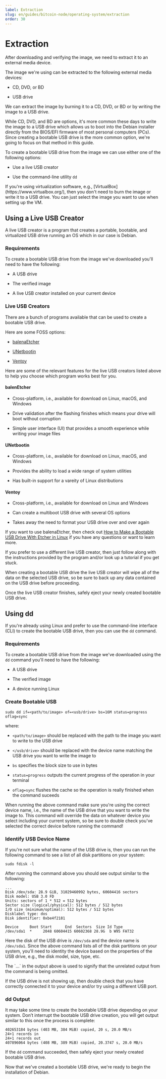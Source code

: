 ```yaml
---
label: Extraction
slug: en/guides/bitcoin-node/operating-system/extraction
order: 30
---
```



# Extraction

After downloading and verifying the image, we need to extract it to an external media device.

The image we're using can be extracted to the following external media devices:

- CD, DVD, or BD

- USB drive

We can extract the image by burning it to a CD, DVD, or BD or by writing the image to a USB drive.

While CD, DVD, and BD are options, it's more common these days to write the image to a USB drive which allows us to boot into the Debian installer directly from the BIOS/EFI firmware of most personal computers (PCs). Since creating a bootable USB drive is the more common option, we're going to focus on that method in this guide.

To create a bootable USB drive from the image we can use either one of the following options:

- Use a live USB creator

- Use the command-line utility `dd`

<Callout client:load type="tip">
  If you're using virtualization software, e.g., [VirtualBox](https://www.virtualbox.org/), then you don't need to burn the image or write it to a USB drive. You can just select the image you want to use when setting up the VM.
</Callout>

## Using a Live USB Creator

A live USB creator is a program that creates a portable, bootable, and virtualized USB drive running an OS which in our case is Debian.

### Requirements

To create a bootable USB drive from the image we've downloaded you'll need to have the following:

- A USB drive

- The verified image

- A live USB creator installed on your current device

### Live USB Creators

There are a bunch of programs available that can be used to create a bootable USB drive.

Here are some FOSS options:

- [balenaEtcher](https://etcher.balena.io/)

- [UNetbootin](https://unetbootin.github.io/)

- [Ventoy](https://ventoy.net/en/index.html)

Here are some of the relevant features for the live USB creators listed above to help you choose which program works best for you.

#### balenEtcher

- Cross-platform, i.e., available for download on Linux, macOS, and Windows

- Drive validation after the flashing finishes which means your drive will boot without corruption

- Simple user interface (UI) that provides a smooth experience while writing your image files

#### UNetbootin

- Cross-platform, i.e., available for download on Linux, macOS, and Windows

- Provides the ability to load a wide range of system utilities

- Has built-in support for a vareity of Linux distributions

#### Ventoy

- Cross-platform, i.e., available for download on Linux and Windows

- Can create a multiboot USB drive with several OS options

- Takes away the need to format your USB drive over and over again

If you want to use balenaEtcher, then check out [How to Make a Bootable USB Drive With Etcher in Linux](https://www.makeuseof.com/create-bootable-usb-drive-with-etcher-linux/) if you have any questions or want to learn more.

If you prefer to use a different live USB creator, then just follow along with the instructions provided by the program and/or look up a tutorial if you get stuck.

<Callout client:load type="warning">
  When creating a bootable USB drive the live USB creator will wipe all of the data on the selected USB drive, so be sure to back up any data contained on the USB drive before proceeding.
</Callout>

Once the live USB creator finishes, safely eject your newly created bootable USB drive.

## Using dd

If you're already using Linux and prefer to use the command-line interface (CLI) to create the bootable USB drive, then you can use the `dd` command.

### Requirements

To create a bootable USB drive from the image we've downloaded using the `dd` command you'll need to have the following:

- A USB drive

- The verified image

- A device running Linux

### Create Bootable USB

```sh:Create Bootable USB
sudo dd if=<path/to/image> of=<usb/drive> bs=16M status=progress oflag=sync
```

where:

- `<path/to/image>` should be replaced with the path to the image you want to write to the USB drive

- `</usb/drive>` should be replaced with the device name matching the USB drive you want to write the image to

- `bs` specifies the block size to use in bytes

- `status=progress` outputs the current progress of the operation in your terminal

- `oflag=sync` flushes the cache so the operation is really finished when the command suceeds

<Callout client:load type="warning">
  When running the above command make sure you're using the correct device name, i.e., the name of the USB drive that you want to write the image to. This command will override the data on whatever device you select including your current system, so be sure to double check you've selected the correct device before running the command!
</Callout>

### Identify USB Device Name

If you're not sure what the name of the USB drive is, then you can run the following command to see a list of all disk partitions on your system:

```sh:List Disk Partitions
sudo fdisk -l
```

After running the command above you should see output similar to the following:

```sh:Disk Partitions List
...
Disk /dev/sda: 28.9 GiB, 31029460992 bytes, 60604416 sectors
Disk model: USB 3.0 FD
Units: sectors of 1 * 512 = 512 bytes
Sector size (logical/physical): 512 bytes / 512 bytes
I/O size (minimum/optimal): 512 bytes / 512 bytes
Disklabel type: dos
Disk identifier: 0xbe4f2181

Device     Boot Start      End  Sectors  Size Id Type
/dev/sda1  *     2048 60604415 60602368 28.9G  b W95 FAT32
```

Here the disk of the USB drive is `/dev/sda` and the device name is `/dev/sda1`. Since the above command lists all of the disk partitions on your system, you'll need to identity the device based on the properties of the USB drive, e.g., the disk model, size, type, etc.

<Callout client:load type="info">
  The `...` in the output above is used to signify that the unrelated output from the command is being omitted.
</Callout>

If the USB drive is not showing up, then double check that you have correctly connected it to your device and/or try using a different USB port.

### dd Output

It may take some time to create the bootable USB drive depending on your system. Don’t interrupt the bootable USB drive creation, you will get output similar to this once the process is complete:

```sh:dd Output
402653184 bytes (403 MB, 384 MiB) copied, 20 s, 20.0 MB/s
24+1 records in
24+1 records out
407896064 bytes (408 MB, 389 MiB) copied, 20.3747 s, 20.0 MB/s
```

If the `dd` command succeeded, then safely eject your newly created bootable USB drive.

Now that we've created a bootable USB drive, we're ready to begin the installation of Debian.

